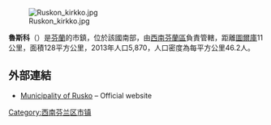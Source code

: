 [[File:Ruskon_kirkko.jpg|thumb]]

'''魯斯科'''（{{lang-fi|Rusko}}）是[[芬蘭|芬蘭]]的市鎮，位於該國南部，由[[西南芬蘭區|西南芬蘭區]]負責管轄，距離[[圖爾庫|圖爾庫]]11公里，面積128平方公里，2013年人口5,870，人口密度為每平方公里46.2人。

==外部連結==
{{commonscat|Rusko}}
*[http://www.rusko.fi/ Municipality of Rusko] {{Wayback|url=http://www.rusko.fi/ |date=20201029033017 }} – Official website {{fi icon}}

{{Finland-geo-stub}}
[[Category:西南芬兰区市镇|Category:西南芬兰区市镇]]